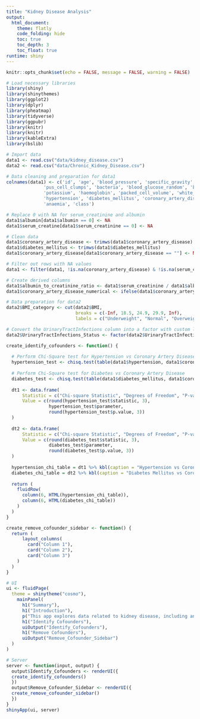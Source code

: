 ```yaml
---
title: "Kidney Disease Analysis"
output: 
  html_document:
    theme: flatly
    code_folding: hide
    toc: true
    toc_depth: 3
    toc_float: true
runtime: shiny
---
```


```r
knitr::opts_chunk$set(echo = FALSE, message = FALSE, warning = FALSE)
```

```r
# Load necessary libraries
library(shiny)
library(shinythemes)
library(ggplot2)
library(dplyr)
library(pheatmap)
library(tidyverse)
library(ggpubr)
library(knitr)
library(knitr)
library(kableExtra)
library(bslib)
```

```r
# Import data
data1 <- read.csv("data/kidney_disease.csv")
data2 <- read.csv("data/Chronic_Kidney_Disease.csv")

# Data cleaning and preparation for data1
colnames(data1) <- c('id', 'age', 'blood_pressure', 'specific_gravity', 'albumin', 'sugar', 'red_blood_cells', 'pus_cell',
              'pus_cell_clumps', 'bacteria', 'blood_glucose_random', 'blood_urea', 'serum_creatinine', 'sodium',
              'potassium', 'haemoglobin', 'packed_cell_volume', 'white_blood_cell_count', 'red_blood_cell_count',
              'hypertension', 'diabetes_mellitus', 'coronary_artery_disease', 'appetite', 'peda_edema',
              'anaemia', 'class')

# Replace 0 with NA for serum_creatinine and albumin
data1$albumin[data1$albumin == 0] <- NA
data1$serum_creatine[data1$serum_creatinine == 0] <- NA

# Clean data
data1$coronary_artery_disease <- trimws(data1$coronary_artery_disease)
data1$diabetes_mellitus <- trimws(data1$diabetes_mellitus)
data1$coronary_artery_disease[data1$coronary_artery_disease == ""] <- NA

# Filter out rows with NA values
data1 <- filter(data1, !is.na(coronary_artery_disease) & !is.na(serum_creatinine) & !is.na(albumin))

# Create derived columns
data1$albumin_to_creatinine_ratio <- data1$serum_creatinine / data1$albumin
data1$coronary_artery_disease_numerical <- ifelse(data1$coronary_artery_disease == "yes", 1, 0)

# Data preparation for data2
data2$BMI_category <- cut(data2$BMI,
                          breaks = c(-Inf, 18.5, 24.9, 29.9, Inf),
                          labels = c("Underweight", "Normal", "Overweight", "Obese"))

# Convert the UrinaryTractInfections column into a factor with custom labels
data2$UrinaryTractInfections_Status <- factor(data2$UrinaryTractInfections, labels = c("No Infection", "Yes Infection"))
```

```r
create_identify_cofounders <- function() {
  
  # Perform Chi-Square test for Hypertension vs Coronary Artery Disease
  hypertension_test <- chisq.test(table(data1$hypertension, data1$coronary_artery_disease))
  
  # Perform Chi-Square test for Diabetes vs Coronary Artery Disease
  diabetes_test <- chisq.test(table(data1$diabetes_mellitus, data1$coronary_artery_disease))
  
  dt1 <- data.frame(
      Statistic = c("Chi-square Statistic", "Degrees of Freedom", "P-value"),
      Value = c(round(hypertension_test$statistic, 3), 
                hypertension_test$parameter, 
                round(hypertension_test$p.value, 3))
  )
  
  dt2 <- data.frame(
      Statistic = c("Chi-square Statistic", "Degrees of Freedom", "P-value"),
      Value = c(round(diabetes_test$statistic, 3), 
                diabetes_test$parameter, 
                round(diabetes_test$p.value, 3))
  )
  
  hypertension_chi_table = dt1 %>% kbl(caption = "Hypertension vs Coronary Artery Disease") %>%   kable_styling(bootstrap_options = c("striped", "hover", "condensed", "responsive"))
  diabetes_chi_table = dt2 %>% kbl(caption = "Diabetes Mellitus vs Coronary Artery Disease") %>%   kable_styling(bootstrap_options = c("striped", "hover", "condensed", "responsive"))
  
  return (
    fluidRow(
      column(6, HTML(hypertension_chi_table)),
      column(6, HTML(diabetes_chi_table))
    )
  )
}
```

```r
create_remove_cofounder_sidebar <- function() {
  return (
      layout_columns(
        card("Column 1"),
        card("Column 2"),
        card("Column 3")
    )
  )
}

```

```r
# UI
ui <- fluidPage(
  theme = shinytheme("cosmo"),
    mainPanel(
      h1("Summary"),
      h1("Introduction"),
      p("This app explores data related to kidney disease, including analysis on cofounders such as Hypertension and Diabetes."),
      h1("Identify Cofounders"),
      uiOutput("Identify_Cofounders"),
      h1("Remove Cofounders"),
      uiOutput("Remove_Cofounder_Sidebar")
  )
)
```

```r
# Server
server <- function(input, output) {
  output$Identify_Cofounders <- renderUI({
  create_identify_cofounders()
  })
  output$Remove_Cofounder_Sidebar <- renderUI({
  create_remove_cofounder_sidebar()
  })
}
shinyApp(ui, server)
```
